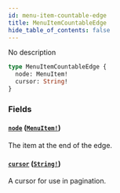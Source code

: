```yaml
---
id: menu-item-countable-edge
title: MenuItemCountableEdge
hide_table_of_contents: false
---
```


No description

```graphql
type MenuItemCountableEdge {
  node: MenuItem!
  cursor: String!
}
```

### Fields

#### [`node`](#) ([`MenuItem!`](../../../developer/api-reference/objects/menu-item))

The item at the end of the edge.

#### [`cursor`](#) ([`String!`](../../../developer/api-reference/scalars/string))

A cursor for use in pagination.
